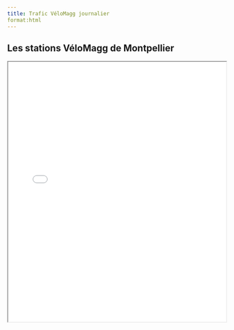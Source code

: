 ```yaml
---
title: Trafic VéloMagg journalier
format:html
---
```


## Les stations VéloMagg de Montpellier  

<iframe src="../vis/map_stations.html" width="100%" height="600"></iframe>
